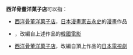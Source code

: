 '''西洋骨董洋菓子店'''可以指：
* [[西洋骨董洋菓子店|西洋骨董洋菓子店]]，[[日本|日本]][[漫畫家|漫畫家]][[吉永史|吉永史]]的[[漫畫|漫畫]]作品
* {{link-ko|西洋骨董洋菓子店 (電影)|서양골동양과자점 앤티크|西洋骨董洋菓子店}}，改編自上述作品的[[韓國電影|韓國電影]]
* [[西洋骨董洋菓子店_(電視劇)|西洋骨董洋菓子店]]，改編自頂上作品的[[日本電視劇|日本電視劇]]
{{disambig|X|Cat=八字以上作品消歧義}}
